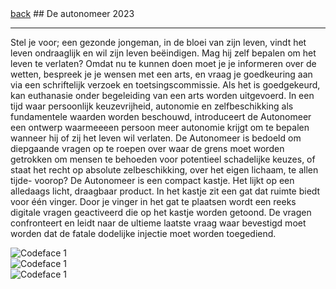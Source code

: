 
<div className="heading">
  <a className="back" href="/"><LeftArrow />back</a>
  ## De autonomeer
  <span>2023</span>
</div>

<hr />

Stel je voor; een gezonde jongeman,
in de bloei van zijn leven, vindt het
leven ondraaglijk en wil zijn leven
beëindigen. Mag hij zelf bepalen om
het leven te verlaten?
Omdat nu te kunnen doen moet je je informeren over de
wetten, bespreek je je wensen met een arts, en vraag je
goedkeuring aan via een schriftelijk verzoek en toetsingscommissie.
Als het is goedgekeurd, kan euthanasie
onder begeleiding van een arts worden uitgevoerd.
In een tijd waar persoonlijk keuzevrijheid, autonomie en
zelfbeschikking als fundamentele waarden worden beschouwd,
introduceert de Autonomeer een ontwerp waarmeeeen
persoon meer autonomie krijgt om te bepalen
wanneer hij of zij het leven wil verlaten.
De Autonomeer is bedoeld om diepgaande vragen op te
roepen over waar de grens moet worden getrokken om
mensen te behoeden voor potentieel schadelijke keuzes,
of staat het recht op absolute zelbeschikking, over het
eigen lichaam, te allen tijde- voorop?
De Autonomeer is een compact kastje. Het lijkt op een
alledaags licht, draagbaar product. In het kastje zit een
gat dat ruimte biedt voor één vinger. Door je vinger in
het gat te plaatsen wordt een reeks digitale vragen geactiveerd
die op het kastje worden getoond. De vragen
confronteert en leidt naar de ultieme laatste vraag waar
bevestigd moet worden dat de fatale dodelijke injectie
moet worden toegediend.

<div style={{ maxWidth: '800px', margin: '0 auto', marginBottom: '20px' }}>
  <Image
    src="/images/autonomeer1.jpg"
    alt="Codeface 1"
    layout="responsive"
    width={600}
    height={400}
  />
</div>
<div style={{ maxWidth: '800px', margin: '0 auto', marginBottom: '20px' }}>
  <Image
    src="/images/autonomeer2.jpg"
    alt="Codeface 1"
    layout="responsive"
    width={600}
    height={400}
  />
</div>
<div style={{ maxWidth: '800px', margin: '0 auto', marginBottom: '20px' }}>
  <Image
    src="/images/autonomeer3.jpg"
    alt="Codeface 1"
    layout="responsive"
    width={600}
    height={500}
  />
</div>
